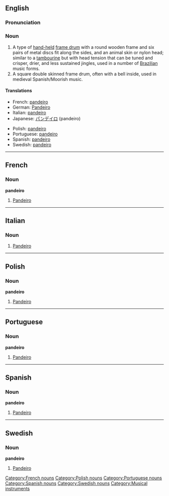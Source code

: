 {{see|Pandeiro}}
==English==
{{rfc}}
===Pronunciation===
{{IPA2|pɐ̃ˈdejɾu}}

===Noun===
{{wikipedia}}
{{en-noun}}
# A type of [[hand-held]] [[frame drum]] with a round wooden frame and six pairs of metal discs fit along the sides, and an animal skin or nylon head; similar to a [[tambourine]] but with head tension that can be tuned and crisper, drier, and less sustained jingles, used in a number of [[Brazilian]] music forms.
# A square double skinned frame drum, often with a bell inside, used in medieval Spanish/Moorish music.

====Translations====
{{trans-top}}
*French: [[pandeiro#French|pandeiro]] {{m}}
*German: [[Pandeiro]]
*Italian: [[pandeiro#Italian|pandeiro]] {{m}}
*Japanese: [[パンデイロ]] (pandeiro)
{{trans-mid}}
*Polish: [[pandeiro#Polish|pandeiro]]
*Portuguese: [[pandeiro#Portuguese|pandeiro]] {{m}}
*Spanish: [[pandeiro#Spanish|pandeiro]] {{m}}
*Swedish: [[pandeiro#Swedish|pandeiro]]
{{trans-bottom}}

----

==French==
===Noun===
{{wikipedia|lang=fr}}
'''pandeiro'''
# [[pandeiro#English|Pandeiro]]

[[Category:French nouns]]

----

==Italian==

===Noun===
{{wikipedia|lang=it}}
{{it-noun|pandeir|m|o|i}}

# [[pandeiro#English|Pandeiro]]

----

==Polish==
===Noun===
{{wikipedia|lang=pl}}
'''pandeiro'''
# [[pandeiro#English|Pandeiro]]

[[Category:Polish nouns]]

----

==Portuguese==
===Noun===
{{wikipedia|lang=pt}}
'''pandeiro'''
# [[pandeiro#English|Pandeiro]]

[[Category:Portuguese nouns]]

----

==Spanish==
===Noun===
'''pandeiro'''
# [[pandeiro#English|Pandeiro]]

[[Category:Spanish nouns]]

----

==Swedish==
===Noun===
{{wikipedia|lang=sv}}
'''pandeiro'''
# [[pandeiro#English|Pandeiro]]

[[Category:Swedish nouns]]


[[Category:Musical instruments]]